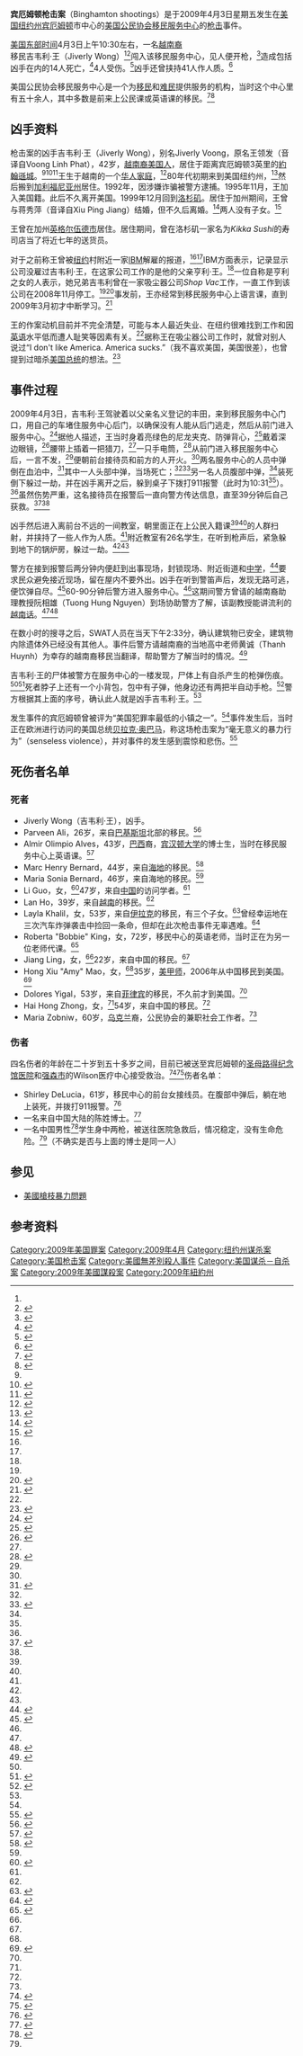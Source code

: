 {{noteTA
|G1=USState
|T=zh-hans:宾厄姆顿枪击案; zh-hant:賓漢頓槍擊案;
|1=zh-hans:宾厄姆顿; zh-hant:賓漢頓;
}}
{{Infobox civilian attack
| title = 宾厄姆顿枪击案
| image = 
| caption =
| location = [[美国|美国]][[纽约州|纽约州]][[宾厄姆顿|宾厄姆顿]]<ref>{{cite web|url=http://maps.google.com/maps?f=q&source=s_q&hl=en&geocode=&q=American+Civic+Association+immigration+center&sll=42.098413,-75.922136&sspn=0.038148,0.066261&ie=UTF8&ll=42.099783,-75.917222&spn=0,359.983435&z=16&layer=c&cbll=42.099883,-75.917179&panoid=CKCbI7hOHfr2BpFj-czscw&cbp=12,335.40155440414486,,0,3.8341968911917115|title=American Civic Association|publisher=[[Google_Maps|Google Maps]]|accessdate=2009-04-03|archive-url=https://web.archive.org/web/20140525232703/https://maps.google.com/maps?f=q|archive-date=2014-05-25|dead-url=no}}</ref>
| coordinates=
| date = 2009年4月3日星期五
| time = 上午 10:30 EDT (14:30 [[UTC|UTC]])
| timezone =
| type = [[枪击|枪击]][[谋杀后畏罪自杀|谋杀后畏罪自杀]]
| fatalities = 14（包括凶手在内）<ref name ="abcnews"/><ref>{{cite news|url=http://www.nytimes.com/2009/04/06/nyregion/06victims.html?_r=2&hp|title=Binghamton Victims Shared a Dream of Living Better Lives|last=Fernandez|first=Manny|last2=Hernandez|first2=Javier C.|date=2009-04-05|work=[[The_New_York_Times|The New York Times]]|accessdate=2009-04-06|archive-url=https://web.archive.org/web/20161119185342/http://www.nytimes.com/2009/04/06/nyregion/06victims.html?_r=2&hp|archive-date=2016-11-19|dead-url=no}}</ref>
| injuries = 4 <ref name="reutersapril4"/>
| perp = 吉韦利·王（Jiverly Wong）
| weapons = [[9毫米鲁格弹|9 mm]][[手枪|手枪]]<br/>[[.45_ACP手枪|.45 ACP手枪]]<ref name ="abcnews"/>  
}}

'''宾厄姆顿枪击案'''（Binghamton shootings）是于2009年4月3日星期五发生在[[美国|美国]][[纽约州|纽约州]][[宾厄姆顿|宾厄姆顿]]市中心的[[美国公民协会|美国公民协会]][[移民美国|移民服务中心]]的[[枪击|枪击]]事件。

[[北美东部时区|美国东部时间]]4月3日上午10:30左右，一名[[越裔美國人|越南裔]]移民吉韦利·王（Jiverly Wong）<ref name="reutersapril4"/><ref name="nytimesblog">{{cite news|url=http://thelede.blogs.nytimes.com/2009/04/03/shooting-in-binghamton/|title=Shooting in Binghamton, N.Y.|last=Seelye|first=Katharine Q|date=April 3, 2009|work=[[New_York_Times|New York Times]]|accessdate=April 3, 2009|archive-url=https://web.archive.org/web/20180211193206/https://thelede.blogs.nytimes.com/2009/04/03/shooting-in-binghamton/|archive-date=2018-02-11|dead-url=no}}</ref>闯入该移民服务中心，见人便开枪，<ref name="ABC2">{{Cite news
| title = Negotiators Work to Save Victims and Suspects – ABC News
| date = 2009-04-03
| accessdate = April 3, 2009
| url = http://abcnews.go.com/US/story?id=7250177&page=1
| archive-url = https://web.archive.org/web/20190408115806/https://abcnews.go.com/US/story?id=7250177&page=1
| archive-date = 2019-04-08
| dead-url = no
}}</ref>造成包括凶手在内的14人死亡，<ref name ="abcnews">{{cite news|url = http://abcnews.go.com/US/story?id=7249853&page=1|title = Binghamton Rampage Leaves 14 Dead, Police Don't Know Motive|date = April 3, 2009|accessdate = April 3, 2009|publisher = [[ABC_News|ABC News]]|archive-url = https://web.archive.org/web/20190405114542/https://abcnews.go.com/US/story?id=7249853&page=1|archive-date = 2019-04-05|dead-url = no}}</ref>4人受伤。<ref name="reutersapril4">{{cite news| url=http://www.reuters.com/article/topNews/idUSTRE5324JP20090404| title=Police say N.Y. immigrant shooter's act no surprise| date=2009-04-04| publisher=[[Reuters|Reuters]]| accessdate=2009-04-05| archive-url=https://web.archive.org/web/20090405144311/http://www.reuters.com/article/topNews/idUSTRE5324JP20090404| archive-date=2009-04-05| dead-url=no}}</ref>凶手还曾挟持41人作人质。<ref>{{cite news|url=http://edition.cnn.com/2009/CRIME/04/03/binghamton.shooting/index.html|title=Official: Hostages held after 'multiple' shootings|date=April 3, 2009|accessdate=April 3, 2009|publisher=[[CNN|CNN]]|archive-url=https://web.archive.org/web/20090406053922/http://edition.cnn.com/2009/CRIME/04/03/binghamton.shooting/index.html|archive-date=2009-04-06|dead-url=no}}</ref>

美国公民协会移民服务中心是一个为[[移民|移民]]和[[难民|难民]]提供服务的机构，当时这个中心里有五十余人，其中多数是前来上公民课或英语课的移民。<ref>{{cite news|url=http://www.unitedwaybroome.org/pages/Member%20Agencies/American_Civic_Association.htm|date=March 3, 2009|publisher=unitedwaybroome.org|title=United Way, Member Agencies: American Civic Association|accessdate=April 3, 2009|deadurl=yes|archiveurl=https://web.archive.org/web/20090311084049/http://unitedwaybroome.org/pages/Member%20Agencies/American_Civic_Association.htm|archivedate=2009年3月11日}}</ref><ref>{{cite news|url=http://www.chinadaily.com.cn/hqgj/2009-04/05/content_7649700.htm|title=美国纽约州枪击案致14人死亡 奥巴马夫妇震惊|publisher=中国日报|date=2009-04-05|accessdate=2009-04-06|archive-url=https://web.archive.org/web/20090408221039/http://www.chinadaily.com.cn/hqgj/2009-04/05/content_7649700.htm|archive-date=2009-04-08|dead-url=no}}</ref>

==凶手资料==
枪击案的凶手吉韦利·王（Jiverly Wong），别名Jiverly Voong，原名王领发（音译自Voong Linh Phat），42岁，[[越裔美国人|越南裔美国人]]，居住于距离宾厄姆顿3英里的[[約翰遜城_(紐約州)|約翰遜城]]。<ref name="nytimesblog"/><ref name="ny man">{{cite news|url=http://abcnews.go.com/US/WireStory?id=7255244&page=1|title=NY Gunman Angry Over Poor English Skills, Job Loss|publisher=ABC News|date=2009-04-04|accessdate=2009-04-06|archive-url=https://web.archive.org/web/20090404232455/http://abcnews.go.com/US/WireStory?id=7255244&page=1|archive-date=2009-04-04|dead-url=no}}</ref><ref name="Kates2">{{cite news|url=http://www.google.com/hostednews/ap/article/ALeqM5gJkIIKfdTrpMZyiQPW7SWmCNR2HAD97BLLMG0|title=NY gunman angry over poor English skills, job loss|last=Kates|first=William|date=April 4, 2009|publisher=Associated Press|accessdate=April 4, 2009|archive-url=https://web.archive.org/web/20090408011556/http://www.google.com/hostednews/ap/article/ALeqM5gJkIIKfdTrpMZyiQPW7SWmCNR2HAD97BLLMG0|archive-date=2009-04-08|dead-url=no}}</ref>王生于越南的一个[[越南华人|华人家庭]]，<ref name="press">{{cite news|url=http://news.yahoo.com/s/ap/20090404/ap_on_re_us/binghamton_shootings|title=As gunman's life fell apart, he took others'|publisher=[[Associated_Press|Associated Press]]|accessdate=2009-04-04|date=2009-04-04|archive-url=https://web.archive.org/web/20090412214624/http://news.yahoo.com/s/ap/20090404/ap_on_re_us/binghamton_shootings|archive-date=2009-04-12|dead-url=no}}</ref>80年代初期来到美国纽约州，<ref>{{cite news|url=http://www.jfdaily.com/news/xwgj/200904/t20090405_594677.htm|title=纽约州枪击案动机成谜 官方否认与恐怖主义有关|work=新闻晚报|publisher=解放网|date=2009-04-05|accessdate=2009-04-06}}{{dead link|date=2017年12月 |bot=InternetArchiveBot |fix-attempted=yes }}</ref>然后搬到[[加利福尼亚州|加利福尼亚州]]居住。1992年，因涉嫌诈骗被警方逮捕。1995年11月，王加入美国籍。此后不久离开美国。1999年12月回到[[洛杉矶|洛杉矶]]。居住于加州期间，王曾与蒋秀萍（音译自Xiu Ping Jiang）结婚，但不久后离婚。<ref name="FOXNews">{{cite news|url=http://www.foxnews.com/story/0,2933,512605,00.html|title=Families Bury Binghamton, N.Y. Shooting Victims; New Details Emerge About Gunman|publisher=FOX News|date=2009-04-05|accessdate=2009-04-06|archive-url=https://web.archive.org/web/20090406181435/http://www.foxnews.com/story/0,2933,512605,00.html|archive-date=2009-04-06|dead-url=yes}}</ref>两人没有子女。<ref name="wife">{{cite news|url=http://www.nydailynews.com/news/ny_crime/2009/04/05/2009-04-05_no_way_police_could_have_saved_jiverly_w.html|title=No way police could have saved Jiverly Wong's 13 Binghamton victims, officials say|publisher=New York Daily News|date=2009-04-05|accessdate=2009-04-06|archive-url=https://web.archive.org/web/20090407093950/http://www.nydailynews.com/news/ny_crime/2009/04/05/2009-04-05_no_way_police_could_have_saved_jiverly_w.html|archive-date=2009-04-07|dead-url=yes}}</ref>

王曾在加州[[英格爾伍德_(加利福尼亞州)|英格尔伍德市]]居住。居住期间，曾在洛杉矶一家名为''Kikka Sushi''的寿司店当了将近七年的送货员。 

对于之前称王曾被[[纽约|纽约]]{{tsl|en|Endicott, New York|恩迪科特}}村附近一家[[IBM|IBM]]解雇的报道，<ref name = "abcnews"/><ref name="Kates2"/>IBM方面表示，记录显示公司没雇过吉韦利·王，在这家公司工作的是他的父亲亨利·王。<ref name="Kates2"/>一位自称是亨利之女的人表示，她兄弟吉韦利曾在一家吸尘器公司''Shop Vac''工作，一直工作到该公司在2008年11月停工。<ref name="Kates2"/><ref>{{cite news|url=http://www.eweek.com/c/a/IT-Management/Binghamton-Gunman-is-Reportedly-Laid-Off-IBMer-408098/|title=IBM Denies Link to Binghamton Gunman|last=Taft|first=Darryl K.|date=April 3, 2009|publisher=eWEEK|accessdate=April 4, 2009}}</ref>事发前，王亦经常到移民服务中心上语言课，直到2009年3月初才中断学习。<ref>{{cite news|url=http://news.qq.com/a/20090405/000155.htm|title=纽约枪击案凶手作案或与英语差遭人耻笑有关|accessdate=2009-04-05|work=新华网|publisher=腾讯网|date=2009-04-05|archive-url=https://web.archive.org/web/20090408173813/http://news.qq.com/a/20090405/000155.htm|archive-date=2009-04-08|dead-url=no}}</ref>

王的作案动机目前并不完全清楚，可能与本人最近失业、在纽约很难找到工作和因[[英语|英语]]水平低而遭人耻笑等因素有关。<ref name="Kates2"/>据称王在吸尘器公司工作时，就曾对别人说过“I don't like America. America sucks.”（我不喜欢美国，美国很差），也曾提到过暗杀[[美国总统|美国总统]]的想法。<ref>{{cite news|last=Kemp|first=Joe|url=http://www.nydailynews.com/news/2009/04/04/2009-04-04_who_is_jiverly_voong_aka_jiverly_wong_co.html|title=Who is Jiverly Voong aka Jiverly Wong? Conflicting picture of Binghamton gunman emerges|publisher=New York Daily News|date=2009-04-04|accessdate=2009-04-05|archive-url=https://web.archive.org/web/20090407060151/http://www.nydailynews.com/news/2009/04/04/2009-04-04_who_is_jiverly_voong_aka_jiverly_wong_co.html|archive-date=2009-04-07|dead-url=no}}</ref>

==事件过程==
2009年4月3日，吉韦利·王驾驶着以父亲名义登记的丰田，来到移民服务中心门口，用自己的车堵住服务中心后门，以确保没有人能从后门逃走，然后从前门进入服务中心。<ref name="Hostages Taken in Binghamton, N.Y.">{{cite news|url=http://www.nytimes.com/2009/04/04/nyregion/04hostage.html?_r=1&partner=MOREOVERNEWS&ei=5040|title=Hostages Taken in Binghamton, N.Y.|date=April 3, 2009|accessdate=April 3, 2009|publisher=[[The_New_York_Times|The New York Times]]|archive-url=https://web.archive.org/web/20161119185607/http://www.nytimes.com/2009/04/04/nyregion/04hostage.html?_r=1&partner=MOREOVERNEWS&ei=5040|archive-date=2016-11-19|dead-url=no}}</ref>据他人描述，王当时身着亮绿色的尼龙夹克、防弹背心，<ref>{{cite news|url=http://www.google.com/hostednews/ap/article/ALeqM5gJkIIKfdTrpMZyiQPW7SWmCNR2HAD97BV6580|title=As NY gunman's life unraveled, he took others'|last=Rubinkam|first=Michael|date=2009-04-04|publisher=[[Associated_Press|Associated Press]]|accessdate=2009-04-05|archive-url=https://web.archive.org/web/20090408071104/http://www.google.com/hostednews/ap/article/ALeqM5gJkIIKfdTrpMZyiQPW7SWmCNR2HAD97BV6580|archive-date=2009-04-08|dead-url=no}}</ref>戴着深边眼镜，<ref name="FOX">{{cite news|url=http://www.foxnews.com/story/0,2933,512476,00.html|title=Gunman Kills 13, Himself at Upstate New York Immigrant Center|last=Donaldson-Evans|first=Catherine|coauthors=Associated Press|date=April 3, 2009|publisher=Fox News|accessdate=April 3, 2009|archive-url=https://web.archive.org/web/20090406124723/http://www.foxnews.com/story/0,2933,512476,00.html|archive-date=2009-04-06|dead-url=yes}}</ref>腰带上插着一把猎刀，<ref name="FOX" />一只手电筒，<ref name="qiaobaowang">{{cite news|url=http://www.chinapressusa.com/2009-04/03/content_204557.htm|title=宾汉姆顿枪击14人命案 凶手开枪动机不明|publisher=侨报网|date=2009-04-03|accessdate=2009-04-06}}{{dead link|date=2017年12月 |bot=InternetArchiveBot |fix-attempted=yes }}</ref>从前门进入移民服务中心后，一言不发，<ref name="WPost" />便朝前台接待员和前方的人开火。<ref name="Hostages Taken in Binghamton, N.Y."/>两名服务中心的人员中弹倒在血泊中，<ref>{{cite news|url=http://www.google.com/hostednews/ap/article/ALeqM5g8-DEMtAE9q4i4ySQ0eV_qZefmRQD97B83N81|title=AP Top News at 5:38 p.m.|date=April 3, 2009|publisher=The Associated Press|accessdate=April 3, 2009|archive-url=https://web.archive.org/web/20090406122859/http://www.google.com/hostednews/ap/article/ALeqM5g8-DEMtAE9q4i4ySQ0eV_qZefmRQD97B83N81|archive-date=2009-04-06|dead-url=no}}</ref>其中一人头部中弹，当场死亡；<ref name = "abcnews"/><ref name="WPost">{{cite news|url=http://www.washingtonpost.com/wp-dyn/content/article/2009/04/03/AR2009040301774.html?hpid=topnews|title=Gunman Kills at Least 13 in Binghamton, N.Y.|last=Branigin|first=William|date=April 3, 2009|publisher=Washington Post|accessdate=April 3, 2009|archive-url=https://web.archive.org/web/20161203154842/http://www.washingtonpost.com/wp-dyn/content/article/2009/04/03/AR2009040301774.html?hpid=topnews|archive-date=2016-12-03|dead-url=no}}</ref>另一名人员腹部中弹，<ref name="WPost" />装死倒下躲过一劫，并在凶手离开之后，躲到桌子下拨打911报警（此时为10:31<ref name="WPost" />）。<ref name="AP" />虽然伤势严重，这名接待员在报警后一直向警方传达信息，直至39分钟后自己获救。<ref name="Mercury">{{cite news|url=http://www.mercurynews.com/crime/ci_12068204|title=Gunman blocks N.Y. center's door, kills 13, self|author=William Kates|publisher=San Jose Mercury News|date=April 3, 2009|accessdate=April 3, 2009|archive-url=https://web.archive.org/web/20160303195832/http://www.mercurynews.com/crime/ci_12068204|archive-date=2016-03-03|dead-url=no}}</ref><ref name="press"/>

凶手然后进入离前台不远的一间教室，朝里面正在上公民入籍课<ref name="WPost" /><ref name="AP" />的人群扫射，并挟持了一些人作为人质。<ref name="FOX"/>附近教室有26名学生，在听到枪声后，紧急躲到地下的锅炉房，躲过一劫。<ref name="qiaobaowang" /><ref name="Man shoots at least 12, takes 41 hostage in New York"/>

警方在接到报警后两分钟内便赶到出事现场，封锁现场、附近街道和[[宾厄姆顿高中|中学]]，<ref name="Man shoots at least 12, takes 41 hostage in New York">{{cite news|url=http://www.irishtimes.com/newspaper/breaking/2009/0403/breaking57.htm|title=Man shoots at least 12, takes 41 hostage in New York|date=April 3, 2009|accessdate=April 3, 2009|publisher=The Irish Times}}</ref>要求民众避免接近现场，留在屋内不要外出。凶手在听到警笛声后，发现无路可逃，便饮弹自尽。<ref name="As gunman's life fell apart, he took others'">{{cite news|url=http://news.yahoo.com/s/ap/20090405/ap_on_re_us/binghamton_shootings|title=As gunman's life fell apart, he took others'|date=April 4, 2009|accessdate=April 4, 2009|publisher=[[Associated_Press|The Associated Press]]|archive-url=https://web.archive.org/web/20090408164321/http://news.yahoo.com/s/ap/20090405/ap_on_re_us/binghamton_shootings|archive-date=2009-04-08|dead-url=no}}</ref>60-90分钟后警方进入服务中心。<ref name="As gunman's life fell apart, he took others'"/>这期间警方曾请{{le|布鲁姆社区学院|Broome Community College}}的越南裔助理教授阮相雄（Tuong Hung Nguyen）到场协助警方了解，该副教授能讲流利的[[越南话|越南话]]。<ref name="qiaobaowang" /><ref>{{cite news|url=http://www.pressconnects.com/article/20090403/NEWS01/904030434|title=IBM denies Hinchey claim that shooter was laid off from IBM|publisher=Press Connect|date=April 3, 2009|accessdate=2009-04-06}}{{dead link|date=2017年12月 |bot=InternetArchiveBot |fix-attempted=yes }}</ref> 

在数小时的搜寻之后，SWAT人员在当天下午2:33分，确认建筑物已安全，建筑物内除遗体外已经没有其他人。事件后警方请越南裔的当地高中老师黄诚（Thanh Huynh）为幸存的越南裔移民当翻译，帮助警方了解当时的情况。<ref>{{cite news|url=http://www.nytimes.com/2009/04/04/nyregion/04civic.html|title=In a Town With Few Immigrants, an Unlikely Horror|last=Fernandez|first=Manny|date=April 3, 2009|work=[[New_York_Times|New York Times]]|accessdate=April 3, 2009|archive-url=https://web.archive.org/web/20090409050801/http://www.nytimes.com/2009/04/04/nyregion/04civic.html|archive-date=2009-04-09|dead-url=no}}</ref>

吉韦利·王的尸体被警方在服务中心的一楼发现，尸体上有自杀产生的枪弹伤痕。<ref name="FOX" /><ref name="AP">{{cite news|url=http://www.google.com/hostednews/ap/article/ALeqM5iTkwh0jekRrls-b8ugkObNpK6XsQD97B7TGG0|title=Police: 14 killed in NY immigrant center shooting|last=Kates|first=William|date=April 3, 2009|publisher=The Associated Press|accessdate=April 3, 2009|archive-url=https://web.archive.org/web/20090406052426/http://www.google.com/hostednews/ap/article/ALeqM5iTkwh0jekRrls-b8ugkObNpK6XsQD97B7TGG0|archive-date=2009-04-06|dead-url=no}}</ref>死者脖子上还有一个小背包，包中有子弹，他身边还有两把半自动手枪。<ref>{{cite news|url=http://www.latimes.com/news/nationworld/nation/la-na-binghamton-shooting-hostage4-2009apr04,0,4181574.story|title=Binghamton, N.Y., gunman kills 13|last=Muskal|first=Michael|date=April 3, 2009|publisher=Los Angeles Times|accessdate=April 3, 2009|archive-url=https://web.archive.org/web/20191210073851/http://www.latimes.com/news/nationworld/nation/la-na-binghamton-shooting-hostage4-2009apr04,0,4181574.story|archive-date=2019-12-10|dead-url=no}}</ref>警方根据其上面的序号，确认此人就是凶手吉韦利·王。<ref name="nytimesblog" />

发生事件的宾厄姆顿曾被评为“美国犯罪率最低的小镇之一”。<ref name="qiaobaowang" />事件发生后，当时正在欧洲进行访问的美国总统[[贝拉克·奥巴马|贝拉克·奥巴马]]，称这场枪击案为“毫无意义的暴力行为”（senseless violence），并对事件的发生感到震惊和悲伤。<ref>{{cite news|url=http://www.google.com/hostednews/ap/article/ALeqM5h4UWfyxeUBx8xanaSkirHYaK5ejwD97B7EH80|title=Obama calls shooting act of 'senseless violence'|date=2009-04-04|accessdate=2009-04-06|publisher=[[Associated_Press|Associated Press]]|archive-url=https://web.archive.org/web/20090406052425/http://www.google.com/hostednews/ap/article/ALeqM5h4UWfyxeUBx8xanaSkirHYaK5ejwD97B7EH80|archive-date=2009-04-06|dead-url=no}}</ref>

==死伤者名单==
===死者===
*Jiverly Wong（吉韦利·王），凶手。
*Parveen Ali，26岁，来自[[巴基斯坦|巴基斯坦]]北部的移民。<ref>{{cite news|url=http://www.pressconnects.com/article/20090405/NEWS01/90405010|title=Two victims will be buried today|date=2009-04-05|work=pressconnects.com|accessdate=2009-04-05}}{{dead link|date=2017年12月 |bot=InternetArchiveBot |fix-attempted=yes }}</ref>
*Almir Olimpio Alves，43岁，[[巴西|巴西]]裔，[[宾汉顿大学|宾汉顿大学]]的博士生，当时在移民服务中心上英语课。<ref>{{cite web|url=https://internacional.estadao.com.br/noticias/america-do-norte,professor-brasileiro-e-um-dos-14-mortos-no-massacre-de-ny,350457|title=Professor brasileiro é um dos 14 mortos no massacre de NY - Internacional|website=Estadão|access-date=2020-06-16|archive-url=https://web.archive.org/web/20141012061809/http://internacional.estadao.com.br/noticias/america-do-norte,professor-brasileiro-e-um-dos-14-mortos-no-massacre-de-ny,350457|archive-date=2014-10-12|dead-url=no}}</ref>
*Marc Henry Bernard，44岁，来自[[海地|海地]]的移民。<ref name="CNN">{{cite news|url=http://www.cnn.com/2009/CRIME/04/05/binghamton.shooting/index.html?eref=rss_topstories|title=Police defend response to Binghamton mass shooting|date=2009-04-05|work=[[CNN|cnn.com]]|accessdate=2009-04-06|archive-url=https://web.archive.org/web/20090406141523/http://www.cnn.com/2009/CRIME/04/05/binghamton.shooting/index.html?eref=rss_topstories|archive-date=2009-04-06|dead-url=no}}</ref>
*Maria Sonia Bernard，46岁，来自海地的移民。<ref name="CNN" />
*Li Guo，女，<ref name="nv">{{cite news|title=中国4女性在美枪击案中遇难|url=http://news.sina.com.cn/o/2009-04-06/032515422921s.shtml|work=新浪网|publisher=扬子晚报|date=2009年4月6日|accessdate=2009-04-06|archive-url=https://web.archive.org/web/20160304095323/http://news.sina.com.cn/o/2009-04-06/032515422921s.shtml|archive-date=2016-03-04|dead-url=no}}</ref>47岁，来自[[中国|中国]]的访问学者。<ref name="CNN" />
*Lan Ho，39岁，来自[[越南|越南]]的移民。<ref name="CNN" />
*Layla Khalil，女，53岁，来自[[伊拉克|伊拉克]]的移民，有三个子女。<ref name="NYT">{{cite news|url=http://seattletimes.nwsource.com/html/nationworld/2008986728_shoot05.html|title=Gunman had lost job, felt "degraded"|last=Harnandez|first=Javier C|coauthors=Rivera, Ray|date=2009-04-05|work=[[New_York_Times|New York Times]]|accessdate=2009-04-05|archive-url=https://web.archive.org/web/20090406183655/http://seattletimes.nwsource.com/html/nationworld/2008986728_shoot05.html|archive-date=2009-04-06|dead-url=no}}</ref>曾经幸运地在三次汽车炸弹袭击中捡回一条命，但却在此次枪击事件无辜遇难。<ref>{{cite news|url=http://www.fawan.com/Article/ShowArticle.asp?ArticleID=216458|title=4名遇难中国公民身份确定|date=2009-04-06|work=法制晚报|publisher=新华社|accessdate=2009-04-06}}{{Dead link|date=2018年10月 |bot=InternetArchiveBot |fix-attempted=yes }}</ref>
*Roberta "Bobbie" King，女，72岁，移民中心的英语老师，当时正在为另一位老师代课。<ref name="PSB">{{cite news|url=http://pressconnects.com/article/20090404/NEWS01/90404014|title=Teacher at Civic Association among dead|date=April 4, 2009|publisher=Press & Sun-Bulletin|accessdate=April 4, 2009|deadurl=yes|archiveurl=https://archive.is/20130201103405/http://pressconnects.com/article/20090404/NEWS01/90404014|archivedate=2013年2月1日}}</ref>
*Jiang Ling，女，<ref name="nv" />22岁，来自中国的移民。<ref name="CNN" />
*Hong Xiu "Amy" Mao，女，<ref name="nv" />35岁，[[美甲师|美甲师]]，2006年从中国移民到美国。<ref name="NYDN">{{cite news|url=http://www.nydailynews.com/news/ny_crime/2009/04/05/2009-04-05_binghamton_massacre_victim_brought_joy_t.html|title=Binghamton massacre victim brought joy to those around her, pal recalls|last=Lysiak|first=Matt|coauthors=Goldsmith, Samuel|date=2009-04-05|work=[[New_York_Daily_News|New York Daily News]]|accessdate=2009-04-05|archive-url=https://web.archive.org/web/20090407093939/http://www.nydailynews.com/news/ny_crime/2009/04/05/2009-04-05_binghamton_massacre_victim_brought_joy_t.html|archive-date=2009-04-07|dead-url=yes}}</ref>
*Dolores Yigal，53岁，来自[[菲律宾|菲律宾]]的移民，不久前才到美国。<ref name="NYT" />
*Hai Hong Zhong，女，<ref name="nv" />54岁，来自中国的移民。<ref name="CNN" />
*Maria Zobniw，60岁，[[乌克兰|乌克兰]]裔，公民协会的兼职社会工作者。<ref name= "NYDN" />

===伤者===
四名伤者的年龄在二十岁到五十多岁之间，目前已被送至宾厄姆顿的[[圣母路得纪念馆医院|圣母路得纪念馆医院]]和[[强森市|强森市]]的Wilson医疗中心接受救治。<ref>{{cite web|url=http://www.cnn.com/2009/CRIME/04/03/binghamton.shooting/index.html|title=Gunman barricaded back door before rampage, police say|last=Candiotti|first=Susan|coauthors=Marylynn Ryan and Carol Crattydate|publisher=cnn.com|date=April 3, 2009|accessdate=April 3, 2009|archive-url=https://web.archive.org/web/20090406034851/http://www.cnn.com/2009/CRIME/04/03/binghamton.shooting/index.html|archive-date=2009-04-06|dead-url=no}}</ref><ref>{{Cite web|title=The Associated Press: Governor confirms fatalities in NY state shooting|accessdate=April 3, 2009|url=http://www.google.com/hostednews/ap/article/ALeqM5iTkwh0jekRrls-b8ugkObNpK6XsQD97B5A0G0|publisher=[[Associated_Press|Associated Press]]|archive-url=https://web.archive.org/web/20090406053910/http://www.google.com/hostednews/ap/article/ALeqM5iTkwh0jekRrls-b8ugkObNpK6XsQD97B5A0G0|archive-date=2009-04-06|dead-url=no}}</ref>伤者名单：
*Shirley DeLucia，61岁，移民中心的前台女接线员。在腹部中弹后，躺在地上装死，并拨打911报警。<ref>{{cite news|url=http://online.wsj.com/article/SB123884969179589719.html|title=Binghamton Shooting Victims Identified|last=Phillips|first=Matt|date=2009-04-04|work=[[Associated_Press|Associated Press]]|accessdate=2009-04-05|archive-url=https://web.archive.org/web/20090407000101/http://online.wsj.com/article/SB123884969179589719.html|archive-date=2009-04-07|dead-url=no}}</ref>
*一名来自中国大陆的陈姓博士。<ref>{{cite news|url=http://www.ycwb.com/news/2009-04/05/content_2102237.htm|title=美国纽约州宾汉姆顿枪击案死者来自九个国家|work=金羊网|accessdate=2009-04-06|date=2009-04-05}}{{Dead link|date=2018年8月 |bot=InternetArchiveBot |fix-attempted=yes }}</ref>
*一名中国男性<ref>{{cite news|url=http://www.gmw.cn/01gmrb/2009-04/05/content_905551.htm|title=美国再次发生枪杀事件17人伤亡|publisher=光明日报|accessdate=2009-04-06|date=2009-04-05}}</ref>学生身中两枪，被送往医院急救后，情况稳定，没有生命危险。<ref name="qiaobaowang" />（不确实是否与上面的博士是同一人）

==参见==
*[[美國槍枝暴力問題|美國槍枝暴力問題]]

== 参考资料 ==
{{Reflist|2}}

{{coord|42.09986|-75.91716|display=title}}

{{DEFAULTSORT:Binghamton宾厄姆顿枪击案}} 

[[Category:2009年美国罪案|Category:2009年美国罪案]]
[[Category:2009年4月|Category:2009年4月]]
[[Category:纽约州谋杀案|Category:纽约州谋杀案]]
[[Category:美国枪击案|Category:美国枪击案]]
[[Category:美國無差別殺人事件|Category:美國無差別殺人事件]]
[[Category:美国谋杀－自杀案|Category:美国谋杀－自杀案]]
[[Category:2009年美國謀殺案|Category:2009年美國謀殺案]]
[[Category:2009年紐約州|Category:2009年紐約州]]
